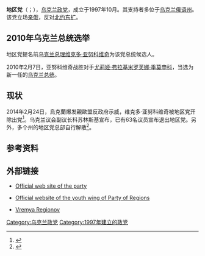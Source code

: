 {{Infobox political party
|country            = 乌克兰
|party_name         = 地区党
|name_native        = {{lang|ur|Партія регіонів}}
|party_logo         = [[File:Party_of_Regions_Ukraine_logo.svg|200px]]
|leader             = 
|leader3_title      = 
|leader3_name       = 
|foundation         = 1997年10月26日
|dissolved          = 2014年（事实上）
| successor        = 
|newspaper          = Vremya Regionov
|ideology           =[[地方主义|地方主义]]<ref>{{Citation |url=http://books.google.com/books?id=pyWpKKlukLcC&pg=PA205&dq=#v=onepage&q&f=false |title=After Independence:Making and Protecting the Nation in Postcolonial and Postcommunist States |first=Lowell |last=Barrington |publisher=University of Michigan Press |year=2006 |isbn=978-0472068982 |page=205}}</ref><br>[[亲俄|亲俄主义]]<ref>[http://books.google.com/books?id=nyOy1NVOCowC&pg=PA187&dq=%22Party+of+Regions%22+pro-Russian+independence&hl=nl&ei=BataTZCGMI6gOpD5obwL&sa=X&oi=book_result&ct=result&resnum=6&ved=0CEMQ6AEwBQ#v=onepage&q=%22Party%20of%20Regions%22%20pro-Russian%20independence&f=false Readings in European Security] {{Wayback|url=http://books.google.com/books?id=nyOy1NVOCowC&pg=PA187&dq=%22Party+of+Regions%22+pro-Russian+independence&hl=nl&ei=BataTZCGMI6gOpD5obwL&sa=X&oi=book_result&ct=result&resnum=6&ved=0CEMQ6AEwBQ#v=onepage&q=%22Party%20of%20Regions%22%20pro-Russian%20independence&f=false |date=20140103120833 }} by [[Michael_Emerson|Michael Emerson]] and [[Francois_Heisbourg|Francois Heisbourg]], [[Centre_for_European_Policy_Studies|Centre for European Policy Studies]], 2007, ISBN 978-9290796794 (page 187)</ref><ref name=EWparties>[http://books.google.com/books?id=H23Pv4Ik3vMC&pg=PA396&dq=Ukrainian++parties+pro-Western+Bloc&hl=nl&ei=8OdZTczRCMueOteptKIL&sa=X&oi=book_result&ct=result&resnum=6&ved=0CFMQ6AEwBQ#v=onepage&q=Ukrainian%20%20parties%20pro-Western%20Bloc&f=false Communist and Post-Communist Parties in Europe] {{Wayback|url=http://books.google.com/books?id=H23Pv4Ik3vMC&pg=PA396&dq=Ukrainian++parties+pro-Western+Bloc&hl=nl&ei=8OdZTczRCMueOteptKIL&sa=X&oi=book_result&ct=result&resnum=6&ved=0CFMQ6AEwBQ#v=onepage&q=Ukrainian%20%20parties%20pro-Western%20Bloc&f=false |date=20131231234844 }} by [[Uwe_Backes|Uwe Backes]] and [[Patrick_Moreau|Patrick Moreau]], [[Vandenhoeck_&_Ruprecht|Vandenhoeck & Ruprecht]], 2008, ISBN 978-3525369128 (page 396)</ref><br>[[保守主义|保守主义]]<br>[[欧洲怀疑主义|欧洲怀疑主义]]<br>[[大帐篷|大帐篷]]
|international      = 无
|European           = 无
|colorcode          = #0047AB
|colors             = [[蓝色|蓝色]]
|headquarters       = [[基辅|基辅]]
|website            = [http://www.partyofregions.org.ua/ www.partyofregions.org.ua]
|seats1_title       = [[乌克兰最高拉达|最高拉达]]
|seats1             = {{Infobox political party/seats|0|450|hex=#0047AB}}
|footnotes          = 
|youth_wing         = Young Regions
|wing1_title        = 
|position=[[中间派|中间]]
}}
'''地区党'''（{{lang-uk|Партія регіонів}}；{{lang-ru|Партия регионов}}），[[乌克兰政党|乌克兰政党]]，成立于1997年10月。其支持者多位于[[乌克兰|乌克兰]][[俄语|俄语]][[乌克兰行政区划|州]]。该党立场[[亲俄|亲俄]]，反对[[北约东扩|北约东扩]]。

== 2010年乌克兰总统选举 ==
地区党提名前[[乌克兰总理|乌克兰总理]][[维克多·亚努科维奇|维克多·亚努科维奇]]为该党总统候选人。

2010年2月7日，亚努科维奇战胜对手[[尤莉娅·弗拉基米罗芙娜·季莫申科|尤莉娅·弗拉基米罗芙娜·季莫申科]]，当选为新一任的[[乌克兰总统|乌克兰总统]]。
== 现状 ==
2014年2月24日，烏克蘭爆发親歐盟反政府示威，维克多·亚努科维奇被地区党开除出党<ref>{{Cite web |url=http://news.cntv.cn/2014/02/25/VIDE1393269657706797.shtml |title=乌克兰地区党将亚努科维奇从党内除名 |accessdate=2014-03-16 |archive-date=2014-03-16 |archive-url=https://web.archive.org/web/20140316074804/http://news.cntv.cn/2014/02/25/VIDE1393269657706797.shtml |dead-url=no }}</ref>。乌克兰议会副议长科苏林斯基宣布，已有63名议员宣布退出地区党。另外，多个州的地区党总部自行解散<ref>{{Cite web |url=http://china.huanqiu.com/News/mofcom/2014-02/4855467.html |title=乌克兰地区党议员呈现退党风潮 |accessdate=2014-03-16 |archive-date=2014-03-16 |archive-url=https://web.archive.org/web/20140316052457/http://china.huanqiu.com/News/mofcom/2014-02/4855467.html |dead-url=no }}</ref>。

== 参考资料 ==
{{reflist}}

==外部链接==
* {{ru icon}} {{en icon}} [https://web.archive.org/web/20161107051937/http://www.partyofregions.org.ua/ Official web site of the party]
<!-- * [http://www.regions.org.ua/ Official web site of parliamentary faction "Regions of Ukraine"] redirection to http://www.partyofregions.org.ua/ -->
* {{ru icon}} [http://www.mo-re.org/ Official website of the youth wing of Party of Regions]{{Wayback|url=http://www.mo-re.org/ |date=20131204150743 }}
* {{ru icon}} [https://web.archive.org/web/20110418205153/http://www.partyofregions.org.ua/42691596bc139/4c176b692b7fc/ Vremya Regionov]
{{乌克兰政党}}
[[Category:乌克兰政党|Category:乌克兰政党]]
[[Category:1997年建立的政党|Category:1997年建立的政党]]
